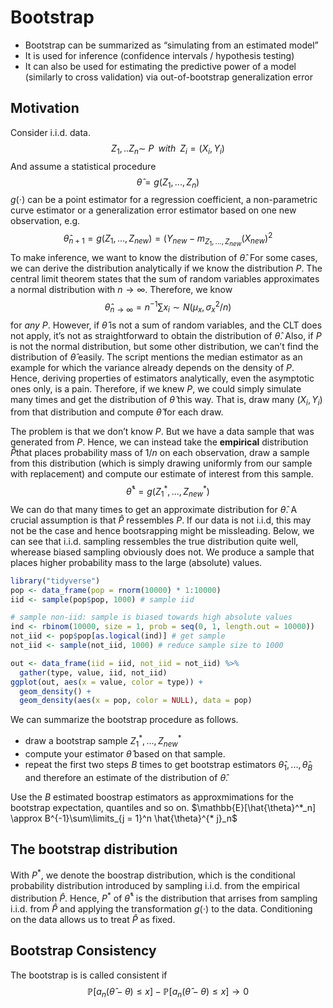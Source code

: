 # Bootstrap

* Bootstrap can be summarized as "simulating from an estimated model"
* It is used for inference (confidence intervals / hypothesis testing)
* It can also be used for estimating the predictive power of a model
  (similarly to cross validation) via out-of-bootstrap generalization error
  
## Motivation
Consider i.i.d. data. 
$$ Z_1, .. Z_n \sim\ P \;\; with \; \;Z_i = (X_i, Y_i)$$ 
And assume a statistical procedure
$$ \hat{\theta} = g(Z_1, ..., Z_n) $$
$g(\cdot)$ can be a point estimator for a regression coefficient, a 
non-parametric curve estimator or a generalization error estimator based on 
one new observation, e.g.
$$ \hat{\theta}_{n+1} = g(Z_1, ..., Z_{new}) = (Y_{new} - m_{Z_1, ..., Z_{new}}(X_{new})^2 $$
To make inference, we want to know the distribution of $\hat{\theta}$. For some
cases, we can derive the distribution analytically if we know the distribution
$P$. The central limit theorem states that the sum of random variables 
approximates a normal distribution with $n \rightarrow \infty$. Therefore, we
know
$$ \hat{\theta}_{n \rightarrow \infty} = n^{-1}\sum x_i \sim N(\mu_x, \sigma_x^2 / n) $$ 
for *any* $P$. However, if $\hat{\theta}$ is not a sum of random variables, 
and the CLT does not apply, it's not as straightforward to obtain the 
distribution of $\hat{\theta}$. Also, if $P$ is not the normal distribution, 
but some other distribution, we can't find the distribution of $\hat{\theta}$
easily. The script mentions the median estimator as an example for which the 
variance already depends on the density of $P$.
Hence, deriving properties of estimators analytically, even the asymptotic 
ones only, is a pain.
Therefore, if we knew $P$, we could simply simulate many times and get the 
distribution of $\hat{\theta}$ this way. That is,
draw many $(X_i, Y_i)$ from that distribution and compute $\hat{\theta}$ for 
each draw. 

The problem is that we don't know $P$. But we have a data sample
that was generated from $P$. Hence, we can instead take the **empirical** 
distribution $\hat{P}$that places probability mass of $1/n$ on each observation, draw a
sample from this distribution (which is simply drawing uniformly from our 
sample with replacement) and compute our estimate of interest from this sample.
$$ \hat{\theta}^{*} = g({Z_1}^{*}, ..., {Z_{new}}^{*})$$
We can do that many times to get an approximate distribution for $\hat{\theta}$.
A crucial assumption is that $\hat{P}$ ressembles $P$. If our data is not 
i.i.d, this may not be the case and hence bootsrapping might be missleading.
Below, we can see that i.i.d. sampling ressembles the true distribution quite 
well, wherease biased sampling obviously does not. We produce a sample that 
places higher probability mass to the large (absolute) values.
```r
library("tidyverse")
pop <- data_frame(pop = rnorm(10000) * 1:10000) 
iid <- sample(pop$pop, 1000) # sample iid

# sample non-iid: sample is biased towards high absolute values
ind <- rbinom(10000, size = 1, prob = seq(0, 1, length.out = 10000)) 
not_iid <- pop$pop[as.logical(ind)] # get sample
not_iid <- sample(not_iid, 1000) # reduce sample size to 1000

out <- data_frame(iid = iid, not_iid = not_iid) %>%
  gather(type, value, iid, not_iid)
ggplot(out, aes(x = value, color = type)) + 
  geom_density() + 
  geom_density(aes(x = pop, color = NULL), data = pop)

```

We can summarize the bootstrap procedure as follows.

* draw a bootstrap sample ${Z_1}^{*}, ..., {Z_{new}}^{*}$
* compute your estimator $\hat{\theta}$ based on that sample.
* repeat the first two steps $B$ times to get bootstrap estimators 
$\hat{\theta}_1, ..., \hat{\theta}_B$ and therefore an estimate of the 
  distribution of $\hat{\theta}$.
  
Use the $B$ estimated boostrap estimators as approxmimations for the bootstrap 
expectation, quantiles and so on.
$\mathbb{E}[\hat{\theta}^*_n] \approx B^{-1}\sum\limits_{j = 1}^n \hat{\theta}^{* j}_n$

## The bootstrap distribution
With $P^*$, we denote the boostrap distribution, which is the conditional 
probability distribution introduced by sampling i.i.d. from the 
empirical distribution $\hat{P}$. Hence, $P^*$ of $\hat{\theta}^*$ is the 
distribution that arrises from sampling i.i.d. from $\hat{P}$ and applying the 
transformation $g(\cdot)$ to the data. 
Conditioning on the data allows us to treat $\hat{P}$ as fixed. 

## Bootstrap Consistency
The bootstrap is is called consistent if 
$$ \mathbb{P}[a_n(\hat{\theta} - \theta) \leq x ] - \mathbb{P}[a_n(\hat{\theta} - \theta) \leq x ] \rightarrow 0$$


